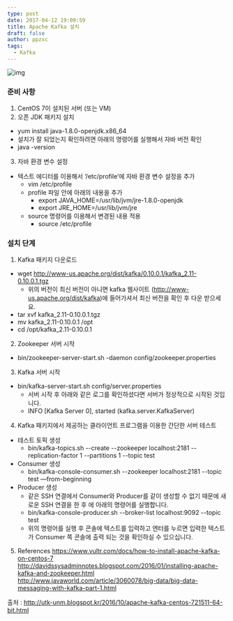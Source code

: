 ```yaml
---
type: post
date: 2017-04-12 19:09:59
title: Apache Kafka 설치
draft: false
author: ppzxc
tags:
  - Kafka
---
```


![img](../images/kafka.png)

### 준비 사항

1. CentOS 7이 설치된 서버 (또는 VM)
2. 오픈 JDK 패키지 설치

- yum install java-1.8.0-openjdk.x86_64
- 설치가 잘 되었는지 확인하려면 아래의 명령어를 실행해서 자바 버전 확인
- java -version

3. 자바 환경 변수 설정

- 텍스트 에디터를 이용해서 ‘/etc/profile’에 자바 환경 변수 설정을 추가
  - vim /etc/profile
  - profile 파일 안에 아래의 내용을 추가
    - export JAVA_HOME=/usr/lib/jvm/jre-1.8.0-openjdk
    - export JRE_HOME=/usr/lib/jvm/jre
  - source 명령어를 이용해서 변경된 내용 적용
    - source /etc/profile

### 설치 단계

1. Kafka 패키지 다운로드

- wget http://www-us.apache.org/dist/kafka/0.10.0.1/kafka_2.11-0.10.0.1.tgz
  - 위의 버전이 최신 버전이 아니면 kafka 웹사이트 (http://www-us.apache.org/dist/kafka)에 들어가셔서 최신 버전을 확인 후 다운 받으세요.
- tar xvf kafka_2.11-0.10.0.1.tgz
- mv kafka_2.11-0.10.0.1 /opt
- cd /opt/kafka_2.11-0.10.0.1

2. Zookeeper 서버 시작

- bin/zookeeper-server-start.sh -daemon config/zookeeper.properties

3. Kafka 서버 시작

- bin/kafka-server-start.sh config/server.properties
  - 서버 시작 후 아래와 같은 로그를 확인하셨다면 서버가 정상적으로 시작된 것입니다.
  - INFO [Kafka Server 0], started (kafka.server.KafkaServer)

4. Kafka 패키지에서 제공하는 클라이언트 프로그램을 이용한 간단한 서버 테스트

- 테스트 토픽 생성
  - bin/kafka-topics.sh --create --zookeeper localhost:2181 --replication-factor 1 --partitions 1 --topic test
- Consumer 생성
  - bin/kafka-console-consumer.sh --zookeeper localhost:2181 --topic test —from-beginning
- Producer 생성
  - 같은 SSH 연결에서 Consumer와 Producer를 같이 생성할 수 없기 때문에 새로운 SSH 연결을 한 후 에 아래의 명령어를 실행합니다.
  - bin/kafka-console-producer.sh --broker-list localhost:9092 --topic test
  - 위의 명령어를 실행 후 콘솔에 텍스트를 입력하고 엔터를 누르면 입력한 텍스트가 Consumer 쪽 콘솔에 출력 되는 것을 확인하실 수 있으십니다.

5. References
   https://www.vultr.com/docs/how-to-install-apache-kafka-on-centos-7
   http://davidssysadminnotes.blogspot.com/2016/01/installing-apache-kafka-and-zookeeper.html
   http://www.javaworld.com/article/3060078/big-data/big-data-messaging-with-kafka-part-1.html

출처 : http://utk-unm.blogspot.kr/2016/10/apache-kafka-centos-721511-64-bit.html
